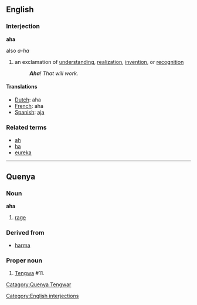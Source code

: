 ==English==


===Interjection===
'''aha'''
;also ''a-ha''

# an exclamation of [[understanding]], [[realization]], [[invention]], or [[recognition]]
#: '''''Aha'''! That will work.''

[[Category:English interjections]]

====Translations====
*[[Dutch]]: aha
*[[French]]: aha
*[[Spanish]]: [[aja]]

===Related terms===
*[[ah]]
*[[ha]]
*[[eureka]]

----

==Quenya==

===Noun===
'''aha'''

# [[rage]]

===Derived from===
* [[harma]]

===Proper noun===
# [[Tengwa]] #11. 

[[Catagory:Quenya Tengwar]]